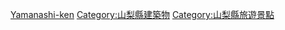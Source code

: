 {{日本行政區劃分類導航|城堡}}
{{Commonscat|Castles in Yamanashi prefecture}}

[[Category:日本各都道府縣城堡|Yamanashi-ken]]
[[Category:山梨縣建築物|Category:山梨縣建築物]]
[[Category:山梨縣旅遊景點|Category:山梨縣旅遊景點]]